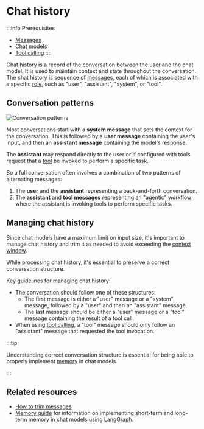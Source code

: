 # Chat history

:::info Prerequisites

- [Messages](/docs/concepts/messages)
- [Chat models](/docs/concepts/chat_models)
- [Tool calling](/docs/concepts/tool_calling)
  :::

Chat history is a record of the conversation between the user and the chat model. It is used to maintain context and state throughout the conversation. The chat history is sequence of [messages](/docs/concepts/messages), each of which is associated with a specific [role](/docs/concepts/messages#role), such as "user", "assistant", "system", or "tool".

## Conversation patterns

![Conversation patterns](/img/conversation_patterns.png)

Most conversations start with a **system message** that sets the context for the conversation. This is followed by a **user message** containing the user's input, and then an **assistant message** containing the model's response.

The **assistant** may respond directly to the user or if configured with tools request that a [tool](/docs/concepts/tool_calling) be invoked to perform a specific task.

So a full conversation often involves a combination of two patterns of alternating messages:

1. The **user** and the **assistant** representing a back-and-forth conversation.
2. The **assistant** and **tool messages** representing an ["agentic" workflow](/docs/concepts/agents) where the assistant is invoking tools to perform specific tasks.

## Managing chat history

Since chat models have a maximum limit on input size, it's important to manage chat history and trim it as needed to avoid exceeding the [context window](/docs/concepts/chat_models#context_window).

While processing chat history, it's essential to preserve a correct conversation structure.

Key guidelines for managing chat history:

- The conversation should follow one of these structures:
  - The first message is either a "user" message or a "system" message, followed by a "user" and then an "assistant" message.
  - The last message should be either a "user" message or a "tool" message containing the result of a tool call.
- When using [tool calling](/docs/concepts/tool_calling), a "tool" message should only follow an "assistant" message that requested the tool invocation.

:::tip

Understanding correct conversation structure is essential for being able to properly implement
[memory](https://langchain-ai.github.io/langgraphjs/concepts/memory/) in chat models.

:::

## Related resources

- [How to trim messages](/docs/how_to/trim_messages/)
- [Memory guide](https://langchain-ai.github.io/langgraphjs/concepts/memory/) for information on implementing short-term and long-term memory in chat models using [LangGraph](https://langchain-ai.github.io/langgraphjs/).
